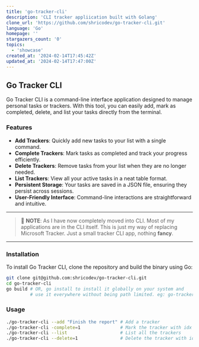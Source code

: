 ```yaml
---
title: 'go-tracker-cli'
description: 'CLI tracker appliication built with Golang'
clone_url: 'https://github.com/shricodev/go-tracker-cli.git'
language: 'Go'
homepage: ''
stargazers_count: '0'
topics:
  - 'showcase'
created_at: '2024-02-14T17:45:42Z'
updated_at: '2024-02-14T17:47:00Z'
---
```


## Go Tracker CLI

Go Tracker CLI is a command-line interface application designed to manage
personal tasks or trackers. With this tool, you can easily add, mark as
completed, delete, and list your tasks directly from the terminal.

### Features

- **Add Trackers**: Quickly add new tasks to your list with a single command.
- **Complete Trackers**: Mark tasks as completed and track your progress
  efficiently.
- **Delete Trackers**: Remove tasks from your list when they are no longer
  needed.
- **List Trackers**: View all your active tasks in a neat table format.
- **Persistent Storage**: Your tasks are saved in a JSON file, ensuring they
  persist across sessions.
- **User-Friendly Interface**: Command-line interactions are straightforward and
  intuitive.

---

> 🍎 **NOTE**: As I have now completely moved into CLI. Most of my applications
> are in the CLI itself. This is just my way of replacing Microsoft Tracker.
> Just a small tracker CLI app, nothing **fancy**.

---

### Installation

To install Go Tracker CLI, clone the repository and build the binary using Go:

```bash
git clone git@github.com:shricodev/go-tracker-cli.git
cd go-tracker-cli
go build # OR, go install to install it globally on your system and
         # use it everywhere without being path limited. eg: go-tracker-cli --list
```

### Usage

```bash
./go-tracker-cli --add "Finish the report" # Add a tracker
./go-tracker-cli -complete=1               # Mark the tracker with idx 1 as completed
./go-tracker-cli --list                    # List all the trackers
./go-tracker-cli --delete=1                # Delete the tracker with idx 1
```
